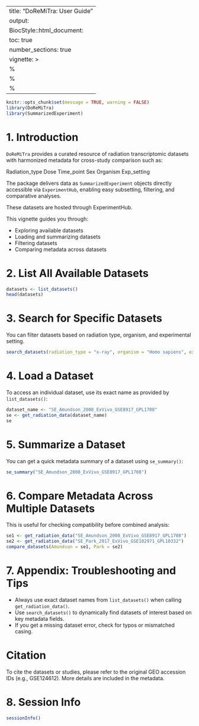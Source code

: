---
title: "DoReMiTra: User Guide"
output:
BiocStyle::html\_document:
toc: true
number\_sections: true
vignette: >
%\VignetteIndexEntry{DoReMiTra: User Guide}
%\VignetteEngine{knitr::rmarkdown}
%\VignetteEncoding{UTF-8}
-------------------------

```r
knitr::opts_chunk$set(message = TRUE, warning = FALSE)
library(DoReMiTra)
library(SummarizedExperiment)
```

# 1. Introduction

`DoReMiTra` provides a curated resource of radiation transcriptomic datasets with harmonized metadata for cross-study comparison such as:
  
Radiation_type
Dose
Time_point
Sex
Organism
Exp_setting

The package delivers data as `SummarizedExperiment` objects directly accessible via `ExperimentHub`, enabling easy subsetting, filtering, and comparative analyses.

These datasets are hosted through ExperimentHub.

This vignette guides you through:

* Exploring available datasets
* Loading and summarizing datasets
* Filtering datasets
* Comparing metadata across datasets

# 2. List All Available Datasets

```r
datasets <- list_datasets()
head(datasets)
```

# 3. Search for Specific Datasets

You can filter datasets based on radiation type, organism, and experimental setting.

```r
search_datasets(radiation_type = "x-ray", organism = "Homo sapiens", exp_setting = "ex vivo")
```

# 4. Load a Dataset

To access an individual dataset, use its exact name as provided by `list_datasets()`:

```r
dataset_name <- "SE_Amundson_2008_ExVivo_GSE8917_GPL1708"
se <- get_radiation_data(dataset_name)
se
```

# 5. Summarize a Dataset

You can get a quick metadata summary of a dataset using `se_summary()`:

```r
se_summary("SE_Amundson_2008_ExVivo_GSE8917_GPL1708")
```

# 6. Compare Metadata Across Multiple Datasets

This is useful for checking compatibility before combined analysis:

```r
se1 <- get_radiation_data("SE_Amundson_2008_ExVivo_GSE8917_GPL1708")
se2 <- get_radiation_data("SE_Park_2017_ExVivo_GSE102971_GPL10332")
compare_datasets(Amundson = se1, Park = se2)
```

# 7. Appendix: Troubleshooting and Tips

* Always use exact dataset names from `list_datasets()` when calling `get_radiation_data()`.
* Use `search_datasets()` to dynamically find datasets of interest based on key metadata fields.
* If you get a missing dataset error, check for typos or mismatched casing.

# Citation

To cite the datasets or studies, please refer to the original GEO accession IDs (e.g., GSE124612). More details are included in the metadata.

# 8. Session Info

```r
sessionInfo()
```
